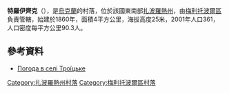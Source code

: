 {{coord|47|3|53|N|35|27|20|E|scale:100000|display=title}}

'''特羅伊齊克'''（{{lang-uk|Троїцьке}}），是[[烏克蘭|烏克蘭]]的村落，位於該國東南部[[扎波羅熱州|扎波羅熱州]]，由[[梅利托波爾區|梅利托波爾區]]負責管轄，始建於1860年，面積4平方公里，海拔高度25米，2001年人口361，人口密度每平方公里90.3人。

==參考資料==
* [http://weather.in.ua/ua/zaporozhskaja/26456 Погода в селі Троїцьке] {{Wayback|url=http://weather.in.ua/ua/zaporozhskaja/26456 |date=20111220155949 }}

[[Category:扎波羅熱州村落|Category:扎波羅熱州村落]]
[[Category:梅利托波爾區村落|Category:梅利托波爾區村落]]


{{Zaporizhia-geo-stub}}